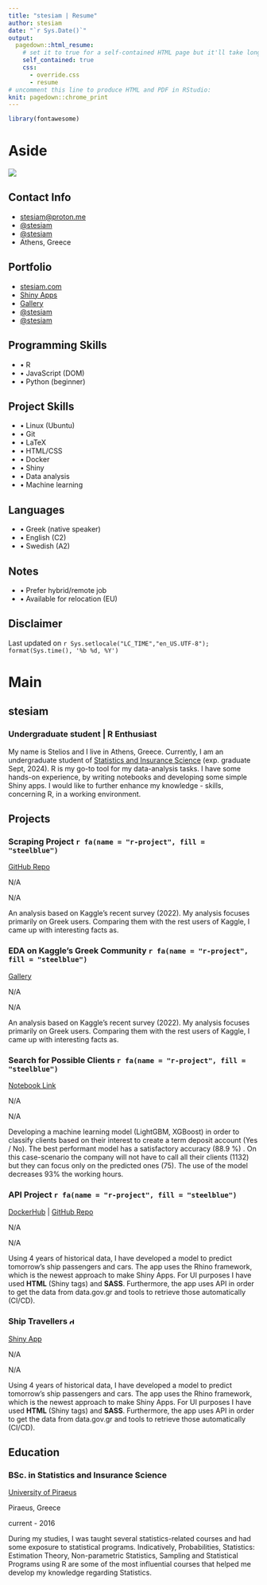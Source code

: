 ```yaml
---
title: "stesiam | Resume"
author: stesiam
date: "`r Sys.Date()`"
output:
  pagedown::html_resume:
    # set it to true for a self-contained HTML page but it'll take longer to render
    self_contained: true
    css:
      - override.css
      - resume
# uncomment this line to produce HTML and PDF in RStudio:
knit: pagedown::chrome_print
---
```


```r
library(fontawesome)
```


<!-- Βάλε σε λογική σειρά τα projects - Scraping project - Ανάλυση - API - APP -->

# Aside

<div class = "image-link">
![](bitly.png)
</div>

## Contact Info {#contact}
-   <i class="fa fa-envelope"></i> [stesiam@proton.me](mailto:stesiam@proton.me){.email}
-   <i class="fa fa-skype" aria-hidden="true"></i> [\@stesiam](https://github.com/stesiam)
-   <i class="fab fa-mastodon" aria-hidden="true"></i> [\@stesiam](https://fosstodon.org/@stesiam)
-   <i class="fa fa-map-marker" aria-hidden="true"></i> Athens, Greece

## Portfolio {#contact}

-   <i class="fa fa-globe" aria-hidden="true"></i> [stesiam.com](https://www.stesiam.com/)
-   <i class="fa fa-pie-chart" aria-hidden="true"></i> [Shiny Apps](https://www.stesiam.com/shiny.html)
-   <i class="fa fa-paint-brush" aria-hidden="true"></i> [Gallery](https://www.stesiam.com/gallery.html)
-   <i class="fa fa-github"></i> [\@stesiam](https://github.com/stesiam)
-   <i class="fa fa-youtube" aria-hidden="true"></i> [\@stesiam](https://www.youtube.com/@stesiam)

## Programming Skills {#skills}

- • R 
- • JavaScript (DOM)
- • Python (beginner)

## Project Skills {#skills}

- • Linux (Ubuntu)
- • Git
- • LaTeX
- • HTML/CSS
- • Docker
- • Shiny
- • Data analysis
- • Machine learning

##  Languages {#skills}

- • Greek (native speaker)
- • English (C2)
- • Swedish (A2)

## Notes {#skills}

- • Prefer hybrid/remote job 
- • Available for relocation (EU)

## Disclaimer {#disclaimer}

\vspace*{\fill}
Last updated on `r Sys.setlocale("LC_TIME","en_US.UTF-8"); format(Sys.time(), '%b %d, %Y')`


# Main

## stesiam {#title}

### Undergraduate student | R Enthusiast

My name is Stelios and I live in Athens, Greece. Currently, I am an undergraduate student of [Statistics and Insurance Science](https://www.unipi.gr/unipi/en/sta-home-en.html) (exp. graduate Sept, 2024). R is my go-to tool for my data-analysis tasks. I have some hands-on experience, by writing notebooks and developing some simple Shiny apps. I would like to further enhance my knowledge - skills, concerning R, in a working environment.

## Projects {data-icon="suitcase"}

### Scraping Project `r fa(name = "r-project", fill = "steelblue")`

[GitHub Repo](https://stesiam.github.io/gallery.html)

N/A

N/A

An analysis based on Kaggle's recent survey (2022). My analysis focuses primarily on Greek users. Comparing them with the rest users of Kaggle, I came up with interesting facts as. 




### EDA on Kaggle's Greek Community  `r fa(name = "r-project", fill = "steelblue")`

[Gallery](https://stesiam.github.io/gallery.html)

N/A

N/A

An analysis based on Kaggle's recent survey (2022). My analysis focuses primarily on Greek users. Comparing them with the rest users of Kaggle, I came up with interesting facts as. 


### Search for Possible Clients  `r fa(name = "r-project", fill = "steelblue")`

[Notebook Link](https://stesiam.github.io/notebooks/2022-11-24-Predict-Possible-Clients/2022-11-24-Predict-Possible-Clients.html)

N/A

N/A

Developing a machine learning model (LightGBM, XGBoost) in order to classify clients based on their interest to create a term deposit account (Yes / No). The best performant model has a satisfactory accuracy (88.9 \%) . On this case-scenario the company will not have to call all their clients (1132) but they can focus only on the predicted ones (75). The use of the model decreases 93% the working hours.


### API Project  `r fa(name = "r-project", fill = "steelblue")`

[DockerHub](https://stesiam.shinyapps.io/Ship-Passengers/) | [GitHub Repo](https://stesiam.shinyapps.io/Ship-Passengers/)

N/A

N/A

Using 4 years of historical data, I have developed a model to predict tomorrow's ship passengers and cars. The app uses the Rhino framework, which is the newest approach to make Shiny Apps. For UI purposes I have used **HTML** (Shiny tags) and **SASS**. Furthermore, the app uses API in order to get the data from data.gov.gr and tools to retrieve those automatically (CI/CD). 


### Ship Travellers  <img src="images/pylogo.png" alt="drawing" height="13"/>

[Shiny App](https://stesiam.shinyapps.io/Ship-Passengers/)

N/A

N/A

Using 4 years of historical data, I have developed a model to predict tomorrow's ship passengers and cars. The app uses the Rhino framework, which is the newest approach to make Shiny Apps. For UI purposes I have used **HTML** (Shiny tags) and **SASS**. Furthermore, the app uses API in order to get the data from data.gov.gr and tools to retrieve those automatically (CI/CD). 


## Education {data-icon="graduation-cap" data-concise="true"}

### BSc. in Statistics and Insurance Science

[University of Piraeus](https://www.unipi.gr/unipi/en/sta-home-en.html)

Piraeus, Greece

current - 2016


During my studies, I was taught several statistics-related courses and had some exposure to statistical programs. Indicatively, Probabilities, Statistics: Estimation Theory, Non-parametric Statistics, Sampling and Statistical Programs using R are some of the most influential courses that helped me develop my knowledge regarding Statistics.
